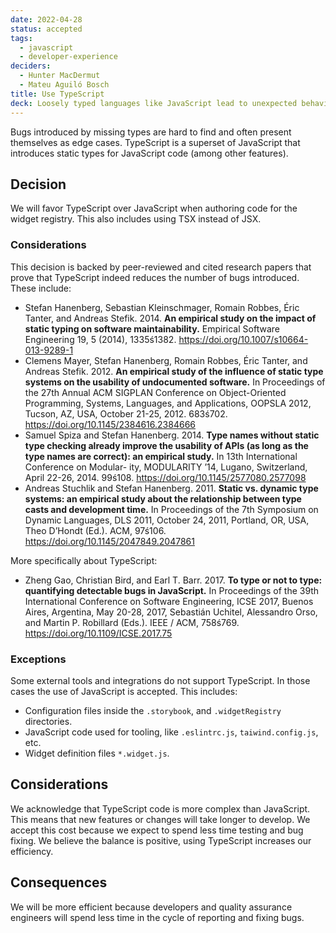 ```yaml
---
date: 2022-04-28
status: accepted
tags:
  - javascript
  - developer-experience
deciders:
  - Hunter MacDermut
  - Mateu Aguiló Bosch
title: Use TypeScript
deck: Loosely typed languages like JavaScript lead to unexpected behavior and promote introducing bugs.
---
```


Bugs introduced by missing types are hard to find and often present themselves as edge cases. TypeScript is a superset of JavaScript that introduces static types for JavaScript code (among other features).

## Decision

We will favor TypeScript over JavaScript when authoring code for the widget registry. This also includes using TSX instead of JSX.

### Considerations

This decision is backed by peer-reviewed and cited research papers that prove that TypeScript indeed reduces the number of bugs introduced. These include:

- Stefan Hanenberg, Sebastian Kleinschmager, Romain Robbes, Éric Tanter, and Andreas Stefik. 2014. **An empirical study on the impact of static typing on software maintainability.** Empirical Software Engineering 19, 5 (2014), 1335ś1382. https://doi.org/10.1007/s10664-013-9289-1
- Clemens Mayer, Stefan Hanenberg, Romain Robbes, Éric Tanter, and Andreas Stefik. 2012. **An empirical study of the influence of static type systems on the usability of undocumented software.** In Proceedings of the 27th Annual ACM SIGPLAN Conference on Object-Oriented Programming, Systems, Languages, and Applications, OOPSLA 2012, Tucson, AZ, USA, October 21-25, 2012. 683ś702. https://doi.org/10.1145/2384616.2384666
- Samuel Spiza and Stefan Hanenberg. 2014. **Type names without static type checking already improve the usability of APIs (as long as the type names are correct): an empirical study.** In 13th International Conference on Modular- ity, MODULARITY ’14, Lugano, Switzerland, April 22-26, 2014. 99ś108. https://doi.org/10.1145/2577080.2577098
- Andreas Stuchlik and Stefan Hanenberg. 2011. **Static vs. dynamic type systems: an empirical study about the relationship between type casts and development time.** In Proceedings of the 7th Symposium on Dynamic Languages, DLS 2011, October 24, 2011, Portland, OR, USA, Theo D’Hondt (Ed.). ACM, 97ś106. https://doi.org/10.1145/2047849.2047861

More specifically about TypeScript:

- Zheng Gao, Christian Bird, and Earl T. Barr. 2017. **To type or not to type: quantifying detectable bugs in JavaScript.** In Proceedings of the 39th International Conference on Software Engineering, ICSE 2017, Buenos Aires, Argentina, May 20-28, 2017, Sebastián Uchitel, Alessandro Orso, and Martin P. Robillard (Eds.). IEEE / ACM, 758ś769. https://doi.org/10.1109/ICSE.2017.75

### Exceptions

Some external tools and integrations do not support TypeScript. In those cases the use of JavaScript is accepted. This includes:

- Configuration files inside the `.storybook`, and `.widgetRegistry` directories.
- JavaScript code used for tooling, like `.eslintrc.js`, `taiwind.config.js`, etc.
- Widget definition files `*.widget.js`.

## Considerations

We acknowledge that TypeScript code is more complex than JavaScript. This means that new features or changes will take longer to develop. We accept this cost because we expect to spend less time testing and bug fixing. We believe the balance is positive, using TypeScript increases our efficiency.

## Consequences

We will be more efficient because developers and quality assurance engineers will spend less time in the cycle of reporting and fixing bugs.

